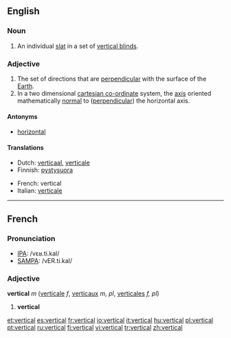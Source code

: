 ==English==
===Noun===
{{en-noun}}
# An individual [[slat]] in a set of [[vertical blinds]].

===Adjective===
{{en-adj}}
#The set of directions that are [[perpendicular]] with the surface of the [[Earth]].
#In a two dimensional [[cartesian co-ordinate]] system, the [[axis]] oriented mathematically  [[normal]] to ([[perpendicular]]) the horizontal axis.

====Antonyms====
*[[horizontal]]

====Translations====
{{top}}
*Dutch: [[verticaal]], [[verticale]]
*Finnish: [[pystysuora]]
{{mid}}
*French: vertical
*Italian: [[verticale]]
{{bottom}}

----

==French==

===Pronunciation===
*[[w:IPA|IPA]]: /vɛʁ.ti.kal/
*[[w:SAMPA|SAMPA]]: /vER.ti.kal/

===Adjective===
{{fr-infl-adj|sm=vertical|sf=verticale|pm=verticaux|pf=verticales|smp=vɛʁ.ti.kal|sfp=vɛʁ.ti.kal|pmp=vɛʁ.ti.kɔ|pfp=vɛʁ.ti.kal}}
'''vertical''' ''m'' ([[verticale]] ''f'', [[verticaux]] ''m, pl'', [[verticales]] ''f, pl'')

#'''vertical'''

[[et:vertical]]
[[es:vertical]]
[[fr:vertical]]
[[io:vertical]]
[[it:vertical]]
[[hu:vertical]]
[[pl:vertical]]
[[pt:vertical]]
[[ru:vertical]]
[[fi:vertical]]
[[vi:vertical]]
[[tr:vertical]]
[[zh:vertical]]